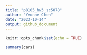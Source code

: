 ```yaml
---
title: "p8105_hw3_sc5078"
author: "Yvonne Chen"
date: "2023-10-14"
output: github_document
---
```


```r
knitr::opts_chunk$set(echo = TRUE)
```


```r
summary(cars)
```

